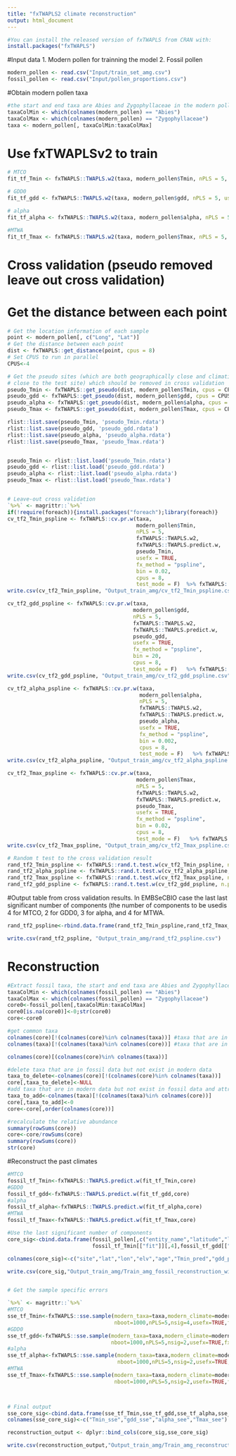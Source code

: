 ```yaml
---
title: "fxTWAPLS2 climate reconstruction"
output: html_document
---
```



```r
#You can install the released version of fxTWAPLS from CRAN with:
install.packages("fxTWAPLS")
```


#Input data
1. Modern pollen for trainning the model
2. Fossil pollen
```r
modern_pollen <- read.csv("Input/train_set_amg.csv")
fossil_pollen <- read.csv("Input/pollen_proportions.csv")
```


#Obtain modern pollen taxa
```r
#the start and end taxa are Abies and Zygophyllaceae in the modern pollen dataset
taxaColMin <- which(colnames(modern_pollen) == "Abies")
taxaColMax <- which(colnames(modern_pollen) == "Zygophyllaceae")
taxa <- modern_pollen[, taxaColMin:taxaColMax]
```


# Use fxTWAPLSv2 to train
```r
# MTCO
fit_tf_Tmin <- fxTWAPLS::TWAPLS.w2(taxa, modern_pollen$Tmin, nPLS = 5, usefx = TRUE, fx_method="pspline",bin=0.02)

# GDD0
fit_tf_gdd <- fxTWAPLS::TWAPLS.w2(taxa, modern_pollen$gdd, nPLS = 5, usefx = TRUE, fx_method="pspline",bin=20)

# alpha
fit_tf_alpha <- fxTWAPLS::TWAPLS.w2(taxa, modern_pollen$alpha, nPLS = 5, usefx = TRUE, fx_method="pspline",bin=0.002)

#MTWA
fit_tf_Tmax <- fxTWAPLS::TWAPLS.w2(taxa, modern_pollen$Tmax, nPLS = 5, usefx = TRUE, fx_method="pspline",bin=0.02)
```


# Cross validation (pseudo removed leave out cross validation)
# Get the distance between each point
```r
# Get the location information of each sample
point <- modern_pollen[, c("Long", "Lat")]
# Get the distance between each point
dist <- fxTWAPLS::get_distance(point, cpus = 8)
# Set CPUS to run in parallel
CPUS<-4

# Get the pseudo sites (which are both geographically close and climatically
# close to the test site) which should be removed in cross validation
pseudo_Tmin <- fxTWAPLS::get_pseudo(dist, modern_pollen$Tmin, cpus = CPUS)
pseudo_gdd <- fxTWAPLS::get_pseudo(dist, modern_pollen$gdd, cpus = CPUS)
pseudo_alpha <- fxTWAPLS::get_pseudo(dist, modern_pollen$alpha, cpus = CPUS)
pseudo_Tmax <- fxTWAPLS::get_pseudo(dist, modern_pollen$Tmax, cpus = CPUS)

rlist::list.save(pseudo_Tmin, 'pseudo_Tmin.rdata')
rlist::list.save(pseudo_gdd, 'pseudo_gdd.rdata')
rlist::list.save(pseudo_alpha, 'pseudo_alpha.rdata')
rlist::list.save(pseudo_Tmax, 'pseudo_Tmax.rdata')


pseudo_Tmin <- rlist::list.load('pseudo_Tmin.rdata')
pseudo_gdd <- rlist::list.load('pseudo_gdd.rdata')
pseudo_alpha <- rlist::list.load('pseudo_alpha.rdata')
pseudo_Tmax <- rlist::list.load('pseudo_Tmax.rdata')


# Leave-out cross validation
`%>%` <- magrittr::`%>%`
if(!require(foreach)){install.packages("foreach");library(foreach)}
cv_tf2_Tmin_pspline <- fxTWAPLS::cv.pr.w(taxa,
                                         modern_pollen$Tmin,
                                         nPLS = 5,
                                         fxTWAPLS::TWAPLS.w2,
                                         fxTWAPLS::TWAPLS.predict.w,
                                         pseudo_Tmin,
                                         usefx = TRUE,
                                         fx_method = "pspline",
                                         bin = 0.02,
                                         cpus = 8,
                                         test_mode = F)  %>% fxTWAPLS::pb()  
write.csv(cv_tf2_Tmin_pspline, "Output_train_amg/cv_tf2_Tmin_pspline.csv")

cv_tf2_gdd_pspline <- fxTWAPLS::cv.pr.w(taxa,
                                        modern_pollen$gdd,
                                        nPLS = 5,
                                        fxTWAPLS::TWAPLS.w2,
                                        fxTWAPLS::TWAPLS.predict.w,
                                        pseudo_gdd,
                                        usefx = TRUE,
                                        fx_method = "pspline",
                                        bin = 20,
                                        cpus = 8,
                                        test_mode = F)   %>% fxTWAPLS::pb()  
write.csv(cv_tf2_gdd_pspline, "Output_train_amg/cv_tf2_gdd_pspline.csv")

cv_tf2_alpha_pspline <- fxTWAPLS::cv.pr.w(taxa,
                                          modern_pollen$alpha,
                                          nPLS = 5,
                                          fxTWAPLS::TWAPLS.w2,
                                          fxTWAPLS::TWAPLS.predict.w,
                                          pseudo_alpha,
                                          usefx = TRUE,
                                          fx_method = "pspline",
                                          bin = 0.002,
                                          cpus = 8,
                                          test_mode = F)   %>% fxTWAPLS::pb()  
write.csv(cv_tf2_alpha_pspline, "Output_train_amg/cv_tf2_alpha_pspline.csv")

cv_tf2_Tmax_pspline <- fxTWAPLS::cv.pr.w(taxa,
                                         modern_pollen$Tmax,
                                         nPLS = 5,
                                         fxTWAPLS::TWAPLS.w2,
                                         fxTWAPLS::TWAPLS.predict.w,
                                         pseudo_Tmax,
                                         usefx = TRUE,
                                         fx_method = "pspline",
                                         bin = 0.02,
                                         cpus = 8,
                                         test_mode = F)   %>% fxTWAPLS::pb()  
write.csv(cv_tf2_Tmax_pspline, "Output_train_amg/cv_tf2_Tmax_pspline.csv")

# Random t test to the cross validation result
rand_tf2_Tmin_pspline <- fxTWAPLS::rand.t.test.w(cv_tf2_Tmin_pspline, n.perm = 999) 
rand_tf2_alpha_pspline <- fxTWAPLS::rand.t.test.w(cv_tf2_alpha_pspline, n.perm = 999) 
rand_tf2_Tmax_pspline <- fxTWAPLS::rand.t.test.w(cv_tf2_Tmax_pspline, n.perm = 999) 
rand_tf2_gdd_pspline <- fxTWAPLS::rand.t.test.w(cv_tf2_gdd_pspline, n.perm = 999) 
```




#Output table from cross validation results.
In EMBSeCBIO case the last last significant number of components (the number of components to be usedis 4 for MTCO, 2 for GDD0, 3 for alpha, and 4 for MTWA.
```r
rand_tf2_pspline<-rbind.data.frame(rand_tf2_Tmin_pspline,rand_tf2_Tmax_pspline,rand_tf2_alpha_pspline,rand_tf2_gdd_pspline)# |> mutate(n_comp=rep(seq(1,5,1),times=4))

write.csv(rand_tf2_pspline, "Output_train_amg/rand_tf2_pspline.csv")
```



# Reconstruction
```r
#Extract fossil taxa, the start and end taxa are Abies and Zygophyllaceae in my fossil dataset
taxaColMin <- which(colnames(fossil_pollen) == "Abies")
taxaColMax <- which(colnames(fossil_pollen) == "Zygophyllaceae")
core0<-fossil_pollen[,taxaColMin:taxaColMax]
core0[is.na(core0)]<-0;str(core0)
core<-core0

#get common taxa
colnames(core)[!(colnames(core)%in% colnames(taxa))] #taxa that are in fossil data but not exist in modern data
colnames(taxa)[!(colnames(taxa)%in% colnames(core))] #taxa that are in modern data but not exist in fossil data

colnames(core)[(colnames(core)%in% colnames(taxa))]
```



```r
#delete taxa that are in fossil data but not exist in modern data
taxa_to_delete<-colnames(core)[!(colnames(core)%in% colnames(taxa))]
core[,taxa_to_delete]<-NULL
#add taxa that are in modern data but not exist in fossil data and attribute them to 0
taxa_to_add<-colnames(taxa)[!(colnames(taxa)%in% colnames(core))]
core[,taxa_to_add]<-0
core<-core[,order(colnames(core))]

#recalculate the relative abundance
summary(rowSums(core))
core<-core/rowSums(core)
summary(rowSums(core))
str(core)
```



#Reconstruct the past climates
```r
#MTCO
fossil_tf_Tmin<-fxTWAPLS::TWAPLS.predict.w(fit_tf_Tmin,core)
#GDD0
fossil_tf_gdd<-fxTWAPLS::TWAPLS.predict.w(fit_tf_gdd,core)
#alpha
fossil_tf_alpha<-fxTWAPLS::TWAPLS.predict.w(fit_tf_alpha,core)
#MTWA
fossil_tf_Tmax<-fxTWAPLS::TWAPLS.predict.w(fit_tf_Tmax,core)

#Use the last significant number of components
core_sig<-cbind.data.frame(fossil_pollen[,c("entity_name","latitude","longitude","elevation","age")],
                           fossil_tf_Tmin[["fit"]][,4],fossil_tf_gdd[["fit"]][,2],fossil_tf_alpha[["fit"]][,2], fossil_tf_Tmax[["fit"]][,2])

colnames(core_sig)<-c("site","lat","lon","elv","age","Tmin_pred","gdd_pred","alpha_pred","Tmax_pred")

write.csv(core_sig,"Output_train_amg/Train_amg_fossil_reconstruction_without_sse.csv")


# Get the sample specific errors

`%>%` <- magrittr::`%>%`
#MTCO
sse_tf_Tmin<-fxTWAPLS::sse.sample(modern_taxa=taxa,modern_climate=modern_pollen$Tmin,fossil_taxa=core,trainfun=fxTWAPLS::TWAPLS.w2,predictfun=fxTWAPLS::TWAPLS.predict.w,
                                  nboot=1000,nPLS=5,nsig=4,usefx=TRUE,fx_method = "pspline",bin=0.02)%>%fxTWAPLS::pb()
#GDD0
sse_tf_gdd<-fxTWAPLS::sse.sample(modern_taxa=taxa,modern_climate=modern_pollen$gdd,fossil_taxa=core,trainfun=fxTWAPLS::TWAPLS.w2,predictfun=fxTWAPLS::TWAPLS.predict.w,
                                 nboot=1000,nPLS=5,nsig=2,usefx=TRUE,fx_method = "pspline",bin=20)%>%fxTWAPLS::pb()
#alpha
sse_tf_alpha<-fxTWAPLS::sse.sample(modern_taxa=taxa,modern_climate=modern_pollen$alpha,fossil_taxa=core,trainfun=fxTWAPLS::TWAPLS.w2,predictfun=fxTWAPLS::TWAPLS.predict.w,
                                   nboot=1000,nPLS=5,nsig=2,usefx=TRUE,fx_method = "pspline",bin=0.002)%>%fxTWAPLS::pb()
#MTWA
sse_tf_Tmax<-fxTWAPLS::sse.sample(modern_taxa=taxa,modern_climate=modern_pollen$Tmax,fossil_taxa=core,trainfun=fxTWAPLS::TWAPLS.w2,predictfun=fxTWAPLS::TWAPLS.predict.w,
                                  nboot=1000,nPLS=5,nsig=2,usefx=TRUE,fx_method = "pspline",bin=0.02)%>%fxTWAPLS::pb()



# Final output
sse_core_sig<-cbind.data.frame(sse_tf_Tmin,sse_tf_gdd,sse_tf_alpha,sse_tf_Tmax)
colnames(sse_core_sig)<-c("Tmin_sse","gdd_sse","alpha_see","Tmax_see")

reconstruction_output <- dplyr::bind_cols(core_sig,sse_core_sig)

write.csv(reconstruction_output,"Output_train_amg/Train_amg_reconstruction_output.csv")
```

